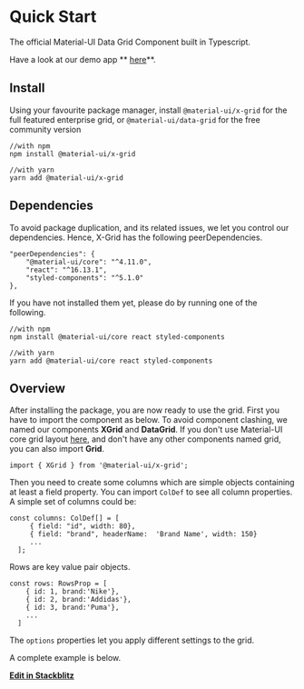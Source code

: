 
# Quick Start

<Meta title="1. Docs/1. Quick Start" component={XGrid} />

The official Material-UI Data Grid Component built in Typescript.

Have a look at our demo app ** [here](https://muix-preview.netlify.app/#/grid)**.

## Install

Using your favourite package manager, install `@material-ui/x-grid` for the full featured enterprise grid, or `@material-ui/data-grid` for the free community version

```shell script
//with npm
npm install @material-ui/x-grid

//with yarn
yarn add @material-ui/x-grid
```

## Dependencies

To avoid package duplication, and its related issues, we let you control our dependencies.
Hence, X-Grid has the following peerDependencies.

```
"peerDependencies": {
    "@material-ui/core": "^4.11.0",
    "react": "^16.13.1",
    "styled-components": "^5.1.0"
},
```

If you have not installed them yet, please do by running one of the following.

```shell script
//with npm
npm install @material-ui/core react styled-components

//with yarn
yarn add @material-ui/core react styled-components
```

## Overview

After installing the package, you are now ready to use the grid.
First you have to import the component as below.
To avoid component clashing, we named our components **XGrid** and **DataGrid**.
If you don't use Material-UI core grid layout <a href='https://material-ui.com/components/grid/'>here</a>, and don't have any other components named grid, you can also import **Grid**.

`import { XGrid } from '@material-ui/x-grid';`

Then you need to create some columns which are simple objects containing at least a field property.
You can import `ColDef` to see all column properties.
A simple set of columns could be:

```tsx
const columns: ColDef[] = [
     { field: "id", width: 80},
     { field: "brand", headerName:  'Brand Name', width: 150}
     ...
  ];
```

Rows are key value pair objects.

```tsx
const rows: RowsProp = [
    { id: 1, brand:'Nike'},
    { id: 2, brand:'Addidas'},
    { id: 3, brand:'Puma'},
    ...
  ]
```

The `options` properties let you apply different settings to the grid.

A complete example is below.

<QuickStartDemo />

**[Edit in Stackblitz](https://stackblitz.com/edit/x-grid-overview-demo)**
